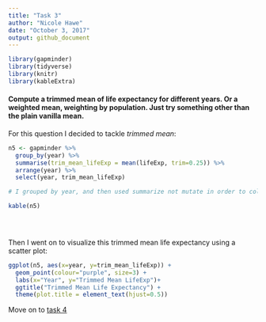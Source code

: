 ```yaml
---
title: "Task 3"
author: "Nicole Hawe"
date: "October 3, 2017"
output: github_document
---
```




```r
library(gapminder)
library(tidyverse)
library(knitr)
library(kableExtra)
```



#### Compute a trimmed mean of life expectancy for different years. Or a weighted mean, weighting by population. Just try something other than the plain vanilla mean.

For this question I decided to tackle *trimmed mean*:

```r
n5 <- gapminder %>% 
  group_by(year) %>% 
  summarise(trim_mean_lifeExp = mean(lifeExp, trim=0.25)) %>% 
  arrange(year) %>% 
  select(year, trim_mean_lifeExp)

# I grouped by year, and then used summarize not mutate in order to collaspe the years into one row not add columns with the trimmed mean but having multiple years with that.

kable(n5)


  
```

Then I went on to visualize this trimmed mean life expectancy using a scatter plot:

```r
ggplot(n5, aes(x=year, y=trim_mean_lifeExp)) +
  geom_point(colour="purple", size=3) +
  labs(x="Year", y="Trimmed Mean LifeExp")+
  ggtitle("Trimmed Mean Life Expectancy") +
  theme(plot.title = element_text(hjust=0.5))
```

Move on to [task 4](https://github.com/nicolehawe/STAT545-HW-Hawe-Nicole/blob/master/HW03/Task_4.md)


